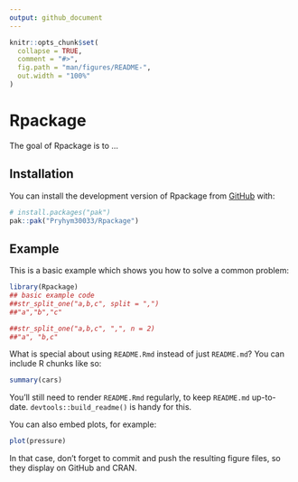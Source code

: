 ```yaml
---
output: github_document
---
```


<!-- README.md is generated from README.Rmd. Please edit that file -->

```r
knitr::opts_chunk$set(
  collapse = TRUE,
  comment = "#>",
  fig.path = "man/figures/README-",
  out.width = "100%"
)
```

# Rpackage

<!-- badges: start -->
<!-- badges: end -->

The goal of Rpackage is to ...

## Installation

You can install the development version of Rpackage from [GitHub](https://github.com/) with:

``` r
# install.packages("pak")
pak::pak("Pryhym30033/Rpackage")
```

## Example

This is a basic example which shows you how to solve a common problem:

```r
library(Rpackage)
## basic example code
##str_split_one("a,b,c", split = ",")
##"a","b","c"

##str_split_one("a,b,c", ",", n = 2) 
##"a", "b,c"
```

What is special about using `README.Rmd` instead of just `README.md`? You can include R chunks like so:

```r
summary(cars)
```

You'll still need to render `README.Rmd` regularly, to keep `README.md` up-to-date. `devtools::build_readme()` is handy for this.

You can also embed plots, for example:

```r
plot(pressure)
```

In that case, don't forget to commit and push the resulting figure files, so they display on GitHub and CRAN.
